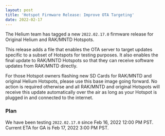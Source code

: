 ```yaml
---
layout: post
title: 'Hotspot Firmware Release: Improve OTA Targeting'
date: 2022-02-17
---
```


The Helium team has tagged a new `2022.02.17.0` firmware release for Original Helium and RAK/MNTD
Hotspots.

This release adds a file that enables the OTA server to target updates specific to a subset of
Hotspots for testing purposes. It also enables the final update to RAK/MNTD Hotspots so that they
can receive software updates from RAK/MNTD directly.

For those Hotspot owners flashing new SD Cards for RAK/MNTD and original Helium Hotspots, please use
this base image going forward. No action is required otherwise and all RAK/MNTD and original
Hotspots will receive this update automatically over the air as long as your Hotspot is plugged in
and connected to the internet.

### Plan

We have been testing `2022.02.17.0` since Feb 16, 2022 12:00 PM PST. Current ETA for GA is Feb 17,
2022 3:00 PM PST.
